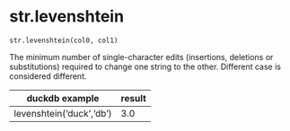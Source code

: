 # str.levenshtein { #duckops.str.levenshtein }

`str.levenshtein(col0, col1)`

The minimum number of single-character edits (insertions, deletions or substitutions) required to change one string to the other. Different case is considered different.

| duckdb example | result |
| -------------- | ------ |
| levenshtein('duck','db') | 3.0 |
